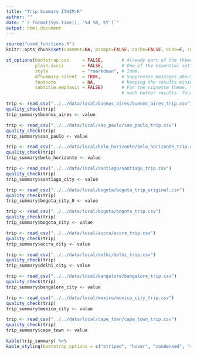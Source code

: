 ```yaml
---
title: "Trip Summary ITHIM-R"
author: ""
date: "`r format(Sys.time(), '%d %B, %Y')`"
output: html_document
---
```



```r
source("used_functions.R")
knitr::opts_chunk$set(comment=NA, prompt=FALSE, cache=FALSE, echo=F, results='asis')
```

```r

st_options(bootstrap.css     = FALSE,       # Already part of the theme so no need for it
           plain.ascii       = FALSE,       # One of the essential settings
           style             = "rmarkdown", # Idem.
           dfSummary.silent  = TRUE,        # Suppresses messages about temporary files
           footnote          = NA,          # Keeping the results minimalistic
           subtitle.emphasis = FALSE)       # For the vignette theme, this gives
                                            # much better results. Your mileage may vary

```

```r
trip <- read_csv("../../data/local/buenos_aires/buenos_aires_trip.csv")
quality_check(trip)
trip_summary$buenos_aires <- value

trip <- read_csv("../../data/local/sao_paulo/sao_paulo_trip.csv")
quality_check(trip)
trip_summary$sao_paulo <- value

trip <- read_csv("../../data/local/belo_horizonte/belo_horizonte_trip.csv")
quality_check(trip)
trip_summary$belo_horizonte <- value

trip <- read_csv("../../data/local/santiago/santiago_trip.csv")
quality_check(trip)
trip_summary$santiago_city <- value

trip <- read_csv("../../data/local/bogota/bogota_trip_original.csv")
quality_check(trip)
trip_summary$bogota_city_0 <- value

trip <- read_csv("../../data/local/bogota/bogota_trip.csv")
quality_check(trip)
trip_summary$bogota_city <- value

trip <- read_csv("../../data/local/accra/accra_trip.csv")
quality_check(trip)
trip_summary$accra_city <- value

trip <- read_csv("../../data/local/delhi/delhi_trip.csv")
quality_check(trip)
trip_summary$delhi_city <- value

trip <- read_csv("../../data/local/bangalore/bangalore_trip.csv")
quality_check(trip)
trip_summary$bangalore_city <- value

trip <- read_csv("../../data/local/mexico/mexico_city_trip.csv")
quality_check(trip)
trip_summary$mexico_city <- value

trip <- read_csv("../../data/local/cape_town/cape_town_trip.csv")
quality_check(trip)
trip_summary$cape_town <- value

```


```r
kable(trip_summary) %>%
kable_styling(bootstrap_options = c("striped", "hover", "condensed", "responsive"), font_size = 14, fixed_thead = T)
    
```
